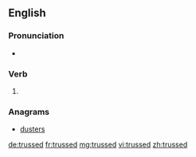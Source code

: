 ==English==

===Pronunciation===
* {{rhymes|ʌst|lang=en}}

===Verb===
{{head|en|verb form}}

# {{en-past of|truss}}

===Anagrams===
* [[dusters#English|dusters]]

[[de:trussed]]
[[fr:trussed]]
[[mg:trussed]]
[[vi:trussed]]
[[zh:trussed]]